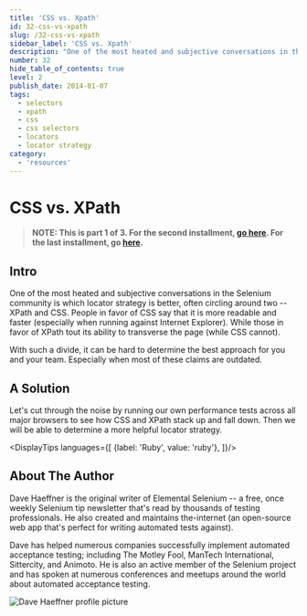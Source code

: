 ```yaml
---
title: 'CSS vs. Xpath'
id: 32-css-vs-xpath
slug: /32-css-vs-xpath
sidebar_label: 'CSS vs. Xpath'
description: "One of the most heated and subjective conversations in the Selenium community is which locator strategy is better, often circling around two -- XPath and CSS."
number: 32
hide_table_of_contents: true
level: 2
publish_date: 2014-01-07
tags:
  - selectors
  - xpath
  - css
  - css selectors
  - locators
  - locator strategy
category:
  - 'resources'
---
```


# CSS vs. XPath

>__NOTE: This is part 1 of 3. For the second installment,
> [go here](https://elementalselenium.com/docs/xpath-vs-css-revisited/33-xpath-vs-css-revisited).
> For the last installment,
> go [here](https://elementalselenium.com/docs/xpath-vs-css-revisited-2/34-xpath-vs-css-revisited-2).__

## Intro

One of the most heated and subjective conversations in the Selenium community is which locator strategy is better,
often circling around two -- XPath and CSS. People in favor of CSS say that it is more readable and faster
(especially when running against Internet Explorer). While those in favor of XPath tout its ability to transverse
the page (while CSS cannot).

With such a divide, it can be hard to determine the best approach for you and your team. Especially when most
of these claims are outdated.

## A Solution

Let's cut through the noise by running our own performance tests across all major browsers to see how CSS and
XPath stack up and fall down. Then we will be able to determine a more helpful locator strategy.




<DisplayTips languages={[
    {label: 'Ruby', value: 'ruby'},
]}/>


## About The Author

Dave Haeffner is the original writer of Elemental Selenium -- a free, once weekly Selenium tip newsletter that's read
by thousands of testing professionals. He also created and maintains the-internet (an open-source web app that's
perfect for writing automated tests against).

Dave has helped numerous companies successfully implement automated acceptance testing; including The Motley Fool,
ManTech International, Sittercity, and Animoto. He is also an active member of the Selenium project and has spoken
at numerous conferences and meetups around the world about automated acceptance testing.

![Dave Haeffner profile picture](/img/authors/dave-haeffner.jpeg#author-img 'a title')


